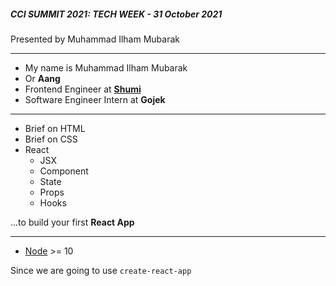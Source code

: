 

<Layout title='Create your first React App'>

##### CCI SUMMIT 2021: TECH WEEK - 31 October 2021

Presented by Muhammad Ilham Mubarak

</Layout>

---

<TitleWithDescription title='Hi there 👋🏻' description='Let me introduce myself'>
<Steps>

- My name is Muhammad Ilham Mubarak
- Or **Aang**
- Frontend Engineer at **[Shumi](https://shumi.shop)**
- Software Engineer Intern at **Gojek**

</Steps>
</TitleWithDescription>

---

<TitleWithDescription title="Today we'll learn about ..." >

<Steps>

- Brief on HTML
- Brief on CSS
- React
  - JSX
  - Component
  - State
  - Props
  - Hooks

</Steps>

...to build your first **React App**

</TitleWithDescription>

---

<TitleWithDescription title="Pre-requisite" >

- [Node](https://nodejs.org/en/download/) >= 10

Since we are going to use `create-react-app`

</TitleWithDescription>
